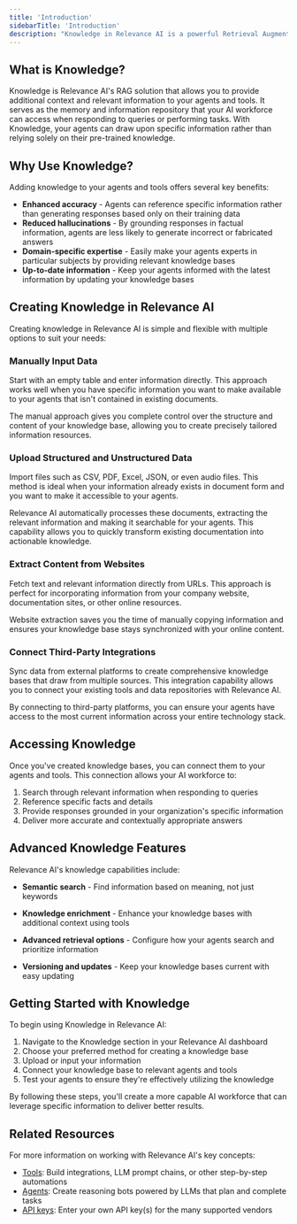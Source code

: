 ```yaml
---
title: 'Introduction'
sidebarTitle: 'Introduction'
description: "Knowledge in Relevance AI is a powerful Retrieval Augmented Generation (RAG) solution that enhances your AI agents and tools with relevant context and information."
---
```



## What is Knowledge?

Knowledge is Relevance AI's RAG solution that allows you to provide additional context and relevant information to your agents and tools. It serves as the memory and information repository that your AI workforce can access when responding to queries or performing tasks. With Knowledge, your agents can draw upon specific information rather than relying solely on their pre-trained knowledge.

## Why Use Knowledge?

Adding knowledge to your agents and tools offers several key benefits:

- **Enhanced accuracy** - Agents can reference specific information rather than generating responses based only on their training data
- **Reduced hallucinations** - By grounding responses in factual information, agents are less likely to generate incorrect or fabricated answers
- **Domain-specific expertise** - Easily make your agents experts in particular subjects by providing relevant knowledge bases
- **Up-to-date information** - Keep your agents informed with the latest information by updating your knowledge bases

## Creating Knowledge in Relevance AI

Creating knowledge in Relevance AI is simple and flexible with multiple options to suit your needs:

### Manually Input Data

Start with an empty table and enter information directly. This approach works well when you have specific information you want to make available to your agents that isn't contained in existing documents.

The manual approach gives you complete control over the structure and content of your knowledge base, allowing you to create precisely tailored information resources.

### Upload Structured and Unstructured Data

Import files such as CSV, PDF, Excel, JSON, or even audio files. This method is ideal when your information already exists in document form and you want to make it accessible to your agents.

Relevance AI automatically processes these documents, extracting the relevant information and making it searchable for your agents. This capability allows you to quickly transform existing documentation into actionable knowledge.

### Extract Content from Websites

Fetch text and relevant information directly from URLs. This approach is perfect for incorporating information from your company website, documentation sites, or other online resources.

Website extraction saves you the time of manually copying information and ensures your knowledge base stays synchronized with your online content.

### Connect Third-Party Integrations

Sync data from external platforms to create comprehensive knowledge bases that draw from multiple sources. This integration capability allows you to connect your existing tools and data repositories with Relevance AI.

By connecting to third-party platforms, you can ensure your agents have access to the most current information across your entire technology stack.

## Accessing Knowledge

Once you've created knowledge bases, you can connect them to your agents and tools. This connection allows your AI workforce to:

1. Search through relevant information when responding to queries
2. Reference specific facts and details
3. Provide responses grounded in your organization's specific information
4. Deliver more accurate and contextually appropriate answers

## Advanced Knowledge Features

Relevance AI's knowledge capabilities include:

- **Semantic search** - Find information based on meaning, not just keywords
- **Knowledge enrichment** - Enhance your knowledge bases with additional context using tools
- **Advanced retrieval options** - Configure how your agents search and prioritize information

- **Versioning and updates** - Keep your knowledge bases current with easy updating

## Getting Started with Knowledge

To begin using Knowledge in Relevance AI:

1. Navigate to the Knowledge section in your Relevance AI dashboard
2. Choose your preferred method for creating a knowledge base
3. Upload or input your information
4. Connect your knowledge base to relevant agents and tools
5. Test your agents to ensure they're effectively utilizing the knowledge

By following these steps, you'll create a more capable AI workforce that can leverage specific information to deliver better results.

## Related Resources

For more information on working with Relevance AI's key concepts:

- [Tools](https://relevanceai.com/docs/get-started/key-concepts/tools): Build integrations, LLM prompt chains, or other step-by-step automations
- [Agents](https://relevanceai.com/docs/get-started/key-concepts/agent): Create reasoning bots powered by LLMs that plan and complete tasks
- [API keys](https://relevanceai.com/docs/get-started/key-concepts/api-keys): Enter your own API key(s) for the many supported vendors